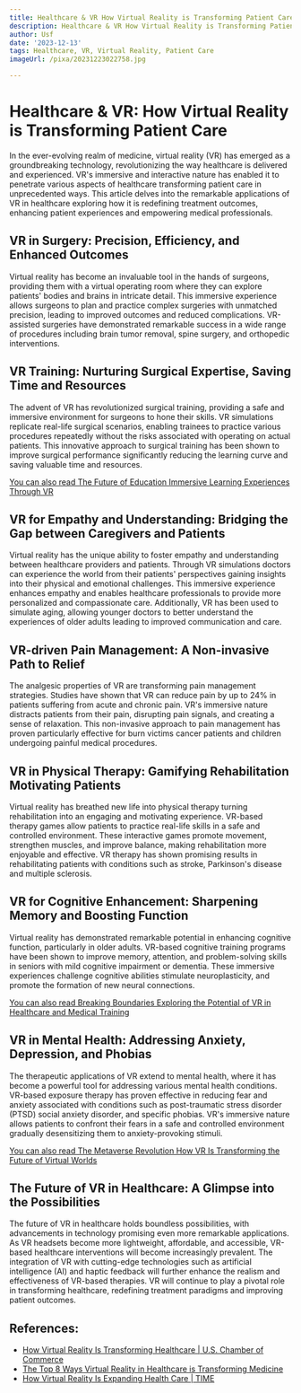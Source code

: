 ```yaml
---
title: Healthcare & VR How Virtual Reality is Transforming Patient Care
description: Healthcare & VR How Virtual Reality is Transforming Patient Care
author: Usf
date: '2023-12-13'
tags: Healthcare, VR, Virtual Reality, Patient Care
imageUrl: /pixa/20231223022758.jpg

---
```

# Healthcare & VR: How Virtual Reality is Transforming Patient Care

In the ever-evolving realm of medicine, virtual reality (VR) has  emerged as a groundbreaking technology, revolutionizing the way healthcare is delivered and experienced. VR's immersive and interactive nature has enabled it to penetrate various aspects of healthcare transforming patient care in unprecedented ways. This article  delves  into the remarkable applications of VR in healthcare exploring how it is redefining treatment  outcomes, enhancing  patient experiences and empowering medical professionals.

## VR in Surgery: Precision, Efficiency, and Enhanced  Outcomes

Virtual reality has become  an invaluable tool  in the hands of surgeons, providing  them with a virtual  operating room  where they can explore patients' bodies and brains in intricate detail. This immersive experience allows surgeons to plan and practice complex surgeries with unmatched precision,  leading  to improved outcomes and reduced  complications. VR-assisted surgeries have demonstrated remarkable success in a wide range of procedures including brain tumor removal, spine surgery, and orthopedic interventions.

## VR Training:  Nurturing Surgical Expertise, Saving Time and Resources

The advent of VR has revolutionized surgical training, providing a safe and immersive  environment for surgeons to hone their skills. VR simulations replicate real-life surgical scenarios,  enabling trainees to practice various procedures repeatedly without  the risks associated with operating on actual patients. This innovative approach to surgical training has been shown to improve surgical  performance significantly reducing the learning curve and saving valuable  time and resources.

[You can  also read The Future of Education Immersive  Learning  Experiences Through VR](The%20Future%20of%20Education%20Immersive%20Learning%20Experiences%20Through%20VR)


## VR for Empathy and Understanding: Bridging the Gap between Caregivers and Patients

Virtual reality has the unique ability to foster empathy and understanding between healthcare providers and patients. Through VR simulations doctors  can experience the world from their  patients' perspectives gaining insights into their physical and emotional  challenges. This immersive experience enhances empathy and enables healthcare  professionals to  provide  more  personalized and compassionate care. Additionally, VR has  been used to simulate aging, allowing younger doctors to better understand the experiences of older adults leading to improved communication and care.

## VR-driven Pain Management: A Non-invasive  Path to Relief

The analgesic properties of VR are transforming pain management  strategies. Studies have shown that VR can reduce pain by up to 24% in patients suffering from acute and chronic pain. VR's  immersive nature distracts patients from their pain, disrupting pain signals, and creating a sense of relaxation. This non-invasive approach to pain management has proven particularly effective for burn victims cancer patients and children undergoing painful medical procedures.

## VR  in Physical  Therapy: Gamifying Rehabilitation Motivating Patients

Virtual reality has breathed new life into  physical therapy turning rehabilitation into an engaging and motivating experience. VR-based therapy  games allow patients  to practice  real-life skills in a safe and controlled environment. These interactive games promote movement, strengthen muscles, and improve balance, making rehabilitation more enjoyable and effective. VR  therapy has shown promising results in rehabilitating patients with conditions such as stroke, Parkinson's disease and multiple sclerosis.

## VR  for Cognitive Enhancement: Sharpening Memory and Boosting Function

Virtual reality has demonstrated remarkable potential in enhancing  cognitive function, particularly  in older adults. VR-based  cognitive training programs have been shown to improve memory, attention, and problem-solving skills in seniors with mild cognitive impairment or dementia. These immersive experiences  challenge cognitive abilities stimulate neuroplasticity, and promote the formation of new neural connections.

[You can also  read Breaking Boundaries Exploring the Potential of  VR in Healthcare and Medical Training](Breaking%20Boundaries%20Exploring%20the%20Potential%20of%20VR%20in%20Healthcare%20and%20Medical%20Training)


## VR  in Mental  Health: Addressing Anxiety, Depression, and  Phobias

The therapeutic applications of VR extend to mental health, where it has become a powerful tool for addressing  various mental health conditions. VR-based exposure therapy  has proven effective in reducing fear and anxiety  associated with conditions such as post-traumatic stress disorder (PTSD) social anxiety  disorder,  and specific phobias. VR's immersive nature  allows patients to confront their fears in a safe and controlled environment gradually desensitizing them to  anxiety-provoking  stimuli.

[You can also read The Metaverse Revolution  How VR Is Transforming the Future of Virtual Worlds](The%20Metaverse%20Revolution%20How%20VR%20Is%20Transforming%20the%20Future%20of%20Virtual%20Worlds)


## The Future of VR  in Healthcare:  A Glimpse into the Possibilities

The future of VR in healthcare holds boundless possibilities, with advancements in technology promising  even more remarkable applications.  As VR headsets become more lightweight, affordable, and accessible,  VR-based healthcare interventions will become increasingly prevalent. The integration of VR  with cutting-edge technologies  such as artificial  intelligence (AI)  and haptic feedback will further enhance the realism and effectiveness of VR-based therapies. VR will continue  to play a pivotal  role in transforming  healthcare,  redefining treatment paradigms and improving patient outcomes.

## References:
- [How Virtual Reality Is Transforming Healthcare | U.S. Chamber of Commerce](https://www.uschamber.com/technology/how-virtual-reality-is-transforming-healthcare)
- [The Top 8 Ways Virtual Reality in Healthcare is Transforming Medicine](https://ameliavirtualcare.com/the-top-8-ways-virtual-reality-in-healthcare-is-transforming-medicine/)
- [How Virtual Reality Is Expanding Health Care | TIME](https://time.com/6155085/virtual-reality-improve-health-care/)
